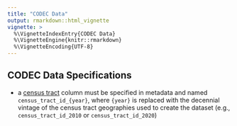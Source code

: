 ```yaml
---
title: "CODEC Data"
output: rmarkdown::html_vignette
vignette: >
  %\VignetteIndexEntry{CODEC Data}
  %\VignetteEngine{knitr::rmarkdown}
  %\VignetteEncoding{UTF-8}
---
```


## CODEC Data Specifications

- a [census tract](https://www2.census.gov/geo/pdfs/education/CensusTracts.pdf) column must be specified in metadata and named `census_tract_id_{year}`, where `{year}` is replaced with the decennial vintage of the census tract geographies used to create the dataset (e.g., `census_tract_id_2010` or `census_tract_id_2020`)
